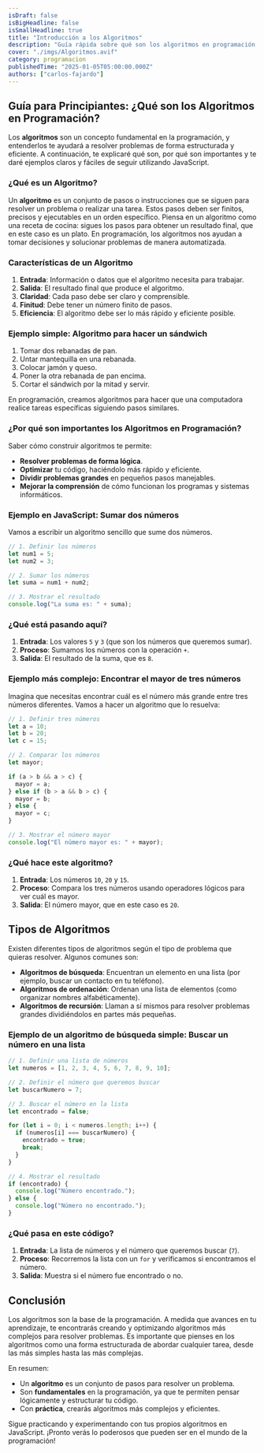 ```yaml
---
isDraft: false
isBigHeadline: false
isSmallHeadline: true
title: "Introducción a los Algoritmos"
description: "Guía rápida sobre qué son los algoritmos en programación y cómo usarlos, con ejemplos prácticos en JavaScript para principiantes."
cover: "./imgs/Algoritmos.avif"
category: programacion
publishedTime: "2025-01-05T05:00:00.000Z"
authors: ["carlos-fajardo"]
---
```





## Guía para Principiantes: ¿Qué son los Algoritmos en Programación?

Los **algoritmos** son un concepto fundamental en la programación, y entenderlos te ayudará a resolver problemas de forma estructurada y eficiente. A continuación, te explicaré qué son, por qué son importantes y te daré ejemplos claros y fáciles de seguir utilizando JavaScript.

### ¿Qué es un Algoritmo?

Un **algoritmo** es un conjunto de pasos o instrucciones que se siguen para resolver un problema o realizar una tarea. Estos pasos deben ser finitos, precisos y ejecutables en un orden específico. Piensa en un algoritmo como una receta de cocina: sigues los pasos para obtener un resultado final, que en este caso es un plato. En programación, los algoritmos nos ayudan a tomar decisiones y solucionar problemas de manera automatizada.



### Características de un Algoritmo

1. **Entrada**: Información o datos que el algoritmo necesita para trabajar.
2. **Salida**: El resultado final que produce el algoritmo.
3. **Claridad**: Cada paso debe ser claro y comprensible.
4. **Finitud**: Debe tener un número finito de pasos.
5. **Eficiencia**: El algoritmo debe ser lo más rápido y eficiente posible.

### Ejemplo simple: Algoritmo para hacer un sándwich

1. Tomar dos rebanadas de pan.
2. Untar mantequilla en una rebanada.
3. Colocar jamón y queso.
4. Poner la otra rebanada de pan encima.
5. Cortar el sándwich por la mitad y servir.

En programación, creamos algoritmos para hacer que una computadora realice tareas específicas siguiendo pasos similares.

### ¿Por qué son importantes los Algoritmos en Programación?

Saber cómo construir algoritmos te permite:

- **Resolver problemas de forma lógica**.
- **Optimizar** tu código, haciéndolo más rápido y eficiente.
- **Dividir problemas grandes** en pequeños pasos manejables.
- **Mejorar la comprensión** de cómo funcionan los programas y sistemas informáticos.

### Ejemplo en JavaScript: Sumar dos números

Vamos a escribir un algoritmo sencillo que sume dos números.

```javascript
// 1. Definir los números
let num1 = 5;
let num2 = 3;

// 2. Sumar los números
let suma = num1 + num2;

// 3. Mostrar el resultado
console.log("La suma es: " + suma);

```

### ¿Qué está pasando aquí?

1. **Entrada**: Los valores `5` y `3` (que son los números que queremos sumar).
2. **Proceso**: Sumamos los números con la operación `+`.
3. **Salida**: El resultado de la suma, que es `8`.

### Ejemplo más complejo: Encontrar el mayor de tres números

Imagina que necesitas encontrar cuál es el número más grande entre tres números diferentes. Vamos a hacer un algoritmo que lo resuelva:

```jsx
// 1. Definir tres números
let a = 10;
let b = 20;
let c = 15;

// 2. Comparar los números
let mayor;

if (a > b && a > c) {
  mayor = a;
} else if (b > a && b > c) {
  mayor = b;
} else {
  mayor = c;
}

// 3. Mostrar el número mayor
console.log("El número mayor es: " + mayor);

```

### ¿Qué hace este algoritmo?

1. **Entrada**: Los números `10`, `20` y `15`.
2. **Proceso**: Compara los tres números usando operadores lógicos para ver cuál es mayor.
3. **Salida**: El número mayor, que en este caso es `20`.

## Tipos de Algoritmos

Existen diferentes tipos de algoritmos según el tipo de problema que quieras resolver. Algunos comunes son:

- **Algoritmos de búsqueda**: Encuentran un elemento en una lista (por ejemplo, buscar un contacto en tu teléfono).
- **Algoritmos de ordenación**: Ordenan una lista de elementos (como organizar nombres alfabéticamente).
- **Algoritmos de recursión**: Llaman a sí mismos para resolver problemas grandes dividiéndolos en partes más pequeñas.

### Ejemplo de un algoritmo de búsqueda simple: Buscar un número en una lista

```jsx
// 1. Definir una lista de números
let numeros = [1, 2, 3, 4, 5, 6, 7, 8, 9, 10];

// 2. Definir el número que queremos buscar
let buscarNumero = 7;

// 3. Buscar el número en la lista
let encontrado = false;

for (let i = 0; i < numeros.length; i++) {
  if (numeros[i] === buscarNumero) {
    encontrado = true;
    break;
  }
}

// 4. Mostrar el resultado
if (encontrado) {
  console.log("Número encontrado.");
} else {
  console.log("Número no encontrado.");
}

```

### ¿Qué pasa en este código?

1. **Entrada**: La lista de números y el número que queremos buscar (`7`).
2. **Proceso**: Recorremos la lista con un `for` y verificamos si encontramos el número.
3. **Salida**: Muestra si el número fue encontrado o no.

## Conclusión

Los algoritmos son la base de la programación. A medida que avances en tu aprendizaje, te encontrarás creando y optimizando algoritmos más complejos para resolver problemas. Es importante que pienses en los algoritmos como una forma estructurada de abordar cualquier tarea, desde las más simples hasta las más complejas.

En resumen:

- Un **algoritmo** es un conjunto de pasos para resolver un problema.
- Son **fundamentales** en la programación, ya que te permiten pensar lógicamente y estructurar tu código.
- Con **práctica**, crearás algoritmos más complejos y eficientes.

Sigue practicando y experimentando con tus propios algoritmos en JavaScript. ¡Pronto verás lo poderosos que pueden ser en el mundo de la programación!





